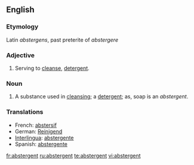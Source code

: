 ==English==

===Etymology===
Latin ''abstergens'', past preterite of ''abstergere''

===Adjective===
{{en-adj}}

# Serving to [[cleanse]], [[detergent]].

===Noun===
{{en-noun}}

# A substance used in [[cleansing]]; a [[detergent]]; as, soap is an ''abstergent''.

===Translations===
*French: [[abstersif]]
*German: [[Reinigend]]
*[[Interlingua]]: [[abstergente]]
*Spanish: [[abstergente]]

[[fr:abstergent]]
[[ru:abstergent]]
[[te:abstergent]]
[[vi:abstergent]]